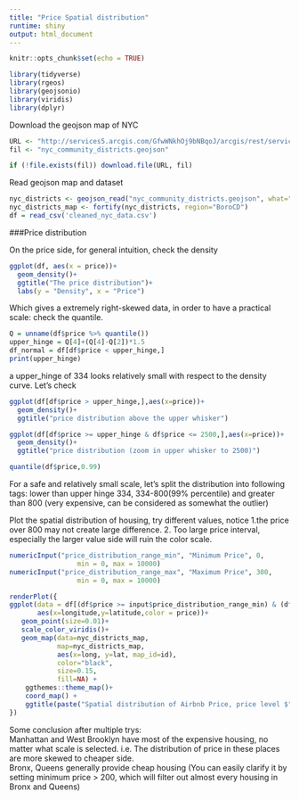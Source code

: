 ```yaml
---
title: "Price Spatial distribution"
runtime: shiny
output: html_document
---
```


```r
knitr::opts_chunk$set(echo = TRUE)
```

```r
library(tidyverse)
library(rgeos)
library(geojsonio)
library(viridis)
library(dplyr)
```

Download the geojson map of NYC
```r
URL <- "http://services5.arcgis.com/GfwWNkhOj9bNBqoJ/arcgis/rest/services/nycd/FeatureServer/0/query?where=1=1&outFields=*&outSR=4326&f=geojson"
fil <- "nyc_community_districts.geojson"

if (!file.exists(fil)) download.file(URL, fil)
```

Read geojson map and dataset
```r
nyc_districts <- geojson_read("nyc_community_districts.geojson", what="sp")
nyc_districts_map <- fortify(nyc_districts, region="BoroCD")
df = read_csv('cleaned_nyc_data.csv')
```

###Price distribution

On the price side, for general intuition, check the density

```r
ggplot(df, aes(x = price))+
  geom_density()+
  ggtitle("The price distribution")+
  labs(y = "Density", x = "Price")
```

Which gives a extremely right-skewed data, in order to have a practical scale:
check the quantile.

```r
Q = unname(df$price %>% quantile())
upper_hinge = Q[4]+(Q[4]-Q[2])*1.5
df_normal = df[df$price < upper_hinge,]
print(upper_hinge)
```

a upper_hinge of 334 looks relatively small with respect to the density curve. Let's check 

```r
ggplot(df[df$price > upper_hinge,],aes(x=price))+
  geom_density()+
  ggtitle("price distribution above the upper whisker")
```

```r
ggplot(df[df$price >= upper_hinge & df$price <= 2500,],aes(x=price))+
  geom_density()+
  ggtitle("price distribution (zoom in upper whisker to 2500)")
```

```r
quantile(df$price,0.99)
```

For a safe and relatively small scale, let's split the distribution into following tags: lower than upper hinge 334, 334-800(99% percentile) and greater than 800 (very expensive, can be considered as somewhat the outlier)

Plot the spatial distribution of housing, try different values, notice 1.the price over 800 may not create large difference. 2. Too large price interval, especially the larger value side will ruin the color scale.
```r
numericInput("price_distribution_range_min", "Minimum Price", 0,
                 min = 0, max = 10000)
numericInput("price_distribution_range_max", "Maximum Price", 300,
                 min = 0, max = 10000)
```
```r
renderPlot({
ggplot(data = df[(df$price >= input$price_distribution_range_min) & (df$price <= input$price_distribution_range_max),c("longitude","latitude","price")],
       aes(x=longitude,y=latitude,color = price))+
   geom_point(size=0.01)+
   scale_color_viridis()+
   geom_map(data=nyc_districts_map, 
            map=nyc_districts_map,
            aes(x=long, y=lat, map_id=id),
            color="black",
            size=0.15, 
            fill=NA) + 
    ggthemes::theme_map()+
    coord_map() +
    ggtitle(paste("Spatial distribution of Airbnb Price, price level $", as.character(input$price_distribution_range_min), " - $", as.character(input$price_distribution_range_max), sep = ""));
})
```

Some conclusion after multiple trys:  
Manhattan and West Brooklyn have most of the expensive housing, no matter what scale is selected. i.e. The distribution of price in these places are more skewed to cheaper side.  
Bronx, Queens generally provide cheap housing (You can easily clarify it by setting minimum price > 200, which will filter out almost every housing in Bronx and Queens)
